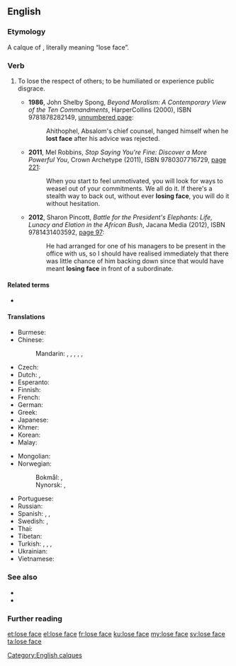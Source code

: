==English==
{{was wotd|2013|January|25}}
{{was wotd|2015|January|25}}

===Etymology===
A calque of {{etyl|zh|en}} {{zh-l|丟臉|tr=diūliǎn}}, literally meaning “lose face”.

===Verb===
{{en-verb|loses face|losing face|lost face}}

# {{lb|en|idiomatic}} To lose the respect of others; to be humiliated or experience public disgrace.
#* '''1986''', John Shelby Spong, ''Beyond Moralism: A Contemporary View of the Ten Commandments'', HarperCollins (2000), ISBN 9781878282149, [http://books.google.com/books?id=J7TT9J67GFcC&pg=PT101&dq=%22lost+face%2 unnumbered page]:
#*: Ahithophel, Absalom's chief counsel, hanged himself when he '''lost face''' after his advice was rejected.
#* '''2011''', Mel Robbins, ''Stop Saying You're Fine: Discover a More Powerful You'', Crown Archetype (2011), ISBN 9780307716729, [http://books.google.com/books?id=VHcJIPSajrcC&pg=PA221#v=onepage&q&f=false page 221]:
#*: When you start to feel unmotivated, you will look for ways to weasel out of your commitments. We all do it. If there's a stealth way to back out, without ever '''losing face''', you will do it without hesitation.
#* '''2012''', Sharon Pincott, ''Battle for the President's Elephants: Life, Lunacy and Elation in the African Bush'', Jacana Media (2012), ISBN 9781431403592, [http://books.google.com/books?id=GP-RtQMzxoAC&pg=PA97&dq=%22losing+face%22 page 97]:
#*: He had arranged for one of his managers to be present in the office with us, so I should have realised immediately that there was little chance of him backing down since that would have meant '''losing face''' in front of a subordinate.

====Related terms====
* {{l|en|loss of face}}

====Translations====
{{trans-top|lose respect of others}}
* Burmese: {{t-needed|my}}
* Chinese:
*: Mandarin: {{t+|cmn|丟臉|sc=Hani}}, {{t+|cmn|丢脸|tr=diūliǎn|sc=Hani}}, {{t+|cmn|丟人|sc=Hani}}, {{t+|cmn|丢人|tr=diūrén|sc=Hani}}, {{t+|cmn|丟面子|sc=Hani}}, {{t+|cmn|丢面子|tr=diū miànzi|sc=Hani}}
* Czech: {{t|cs|ztratit tvář}}
* Dutch: {{t|nl|gezicht verliezen}}, {{l|nl|gezichtsverlies}} {{l|nl|lijden}}
* Esperanto: {{t-needed|eo}}
* Finnish: {{t+|fi|menettää kasvonsa}}
* French: {{t+|fr|perdre la face}}
* German: {{t+|de|das Gesicht verlieren}}
* Greek: {{t|el|ρεζιλεύομαι}}
* Japanese: {{t|ja|面目を失う|tr=めんぼくをうしなう, menboku o ushinau|sc=Jpan}}
* Khmer: {{t+|km|ខ្មាស|tr=kmaah|sc=Khmr}}
* Korean: {{t|ko|얼굴을 잃다|sc=Kore}}
* Malay: {{t-needed|ms}}
{{trans-mid}}
* Mongolian: {{t-needed|mn}}
* Norwegian:
*: Bokmål: {{t|nb|tape ansikt}}, {{t|nb|miste ansikt}}
*: Nynorsk: {{t|nn|miste andlet}}, {{t|nn|miste ansikt}}
* Portuguese: {{t|pt|[[perder]] [[o]] [[respeito]]}}
* Russian: {{t|ru|потеря́ть лицо́|pf}}
* Spanish: {{t+|es|desprestigiarse}}, {{t|es|quedar mal parado}}, {{t|es|perder la cara}}
* Swedish: {{t|sv|förlora ansiktet}}, {{t|sv|tappa ansiktet}}
* Thai: {{t-needed|th}}
* Tibetan: {{t-needed|bo}}
* Turkish: {{t|tr|itibarını kaybetmek}}, {{t|tr|mahçup olmak}}, {{t|tr|saygınlığını yitirmek}}, {{t+|tr|yüzü kalmamak}}
* Ukrainian: {{t|uk|втратити обличчя|pf|sc=Cyrl}}
* Vietnamese: {{t+|vi|mất mặt}}
{{trans-bottom}}

===See also===
* {{l|en|give face}}
* {{l|en|save face}}

===Further reading===
{{pedialite|Face (sociological concept)}}

[[Category:English calques]]

[[et:lose face]]
[[el:lose face]]
[[fr:lose face]]
[[ku:lose face]]
[[my:lose face]]
[[sv:lose face]]
[[ta:lose face]]